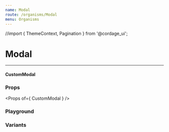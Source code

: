 ```yaml
---
name: Modal
route: /organisms/Modal
menu: Organisms
---
```


//import { ThemeContext, Pagination } from '@cordage_ui';


# Modal

---

#### CustomModal

### Props

<Props of={ CustomModal } />

### Playground

### Variants

<CustomModal
  buttonText='Success'
  header='Invitation sent'
  variant='success'
  info='We have sent an invitation with an expiration date of 3 Days. Please inform your users and have them
  check their emails. In case they don’t receive a message ask them to check their spam folder. This action
  make take up to 5 minutes.'
/>

<CustomModal
  buttonText='Error'
  header='Invitation sent'
  variant='success'
  info='We have sent an invitation with an expiration date of 3 Days. Please inform your users and have them
  check their emails. In case they don’t receive a message ask them to check their spam folder. This action
  make take up to 5 minutes.'
/>

<CustomModal
  buttonText='Confirm'
  header='Invitation sent'
  variant='success'
  info='We have sent an invitation with an expiration date of 3 Days. Please inform your users and have them
  check their emails. In case they don’t receive a message ask them to check their spam folder. This action
  make take up to 5 minutes.'
/>

<CustomModal
  buttonText='Danger'
  header='Invitation sent'
  variant='danger'
  info='We have sent an invitation with an expiration date of 3 Days. Please inform your users and have them
  check their emails. In case they don’t receive a message ask them to check their spam folder. This action
  make take up to 5 minutes.'
/>


